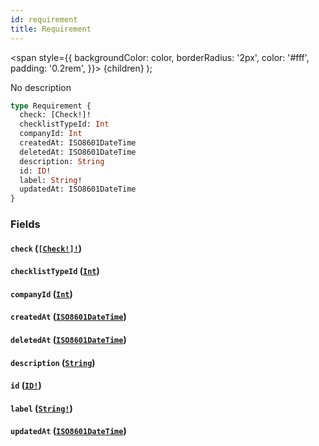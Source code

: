 ```yaml
---
id: requirement
title: Requirement
---
```


<span
style={{
      backgroundColor: color,
      borderRadius: '2px',
      color: '#fff',
      padding: '0.2rem',
    }}>
{children}
</span>
);

No description

```graphql
type Requirement {
  check: [Check!]!
  checklistTypeId: Int
  companyId: Int
  createdAt: ISO8601DateTime
  deletedAt: ISO8601DateTime
  description: String
  id: ID!
  label: String!
  updatedAt: ISO8601DateTime
}
```

### Fields

#### `check` ([`[Check!]!`](/api/graphql/documentation/objects/check))

#### `checklistTypeId` ([`Int`](/api/graphql/documentation/scalars/int))

#### `companyId` ([`Int`](/api/graphql/documentation/scalars/int))

#### `createdAt` ([`ISO8601DateTime`](/api/graphql/documentation/scalars/iso-8601-date-time))

#### `deletedAt` ([`ISO8601DateTime`](/api/graphql/documentation/scalars/iso-8601-date-time))

#### `description` ([`String`](/api/graphql/documentation/scalars/string))

#### `id` ([`ID!`](/api/graphql/documentation/scalars/id))

#### `label` ([`String!`](/api/graphql/documentation/scalars/string))

#### `updatedAt` ([`ISO8601DateTime`](/api/graphql/documentation/scalars/iso-8601-date-time))
